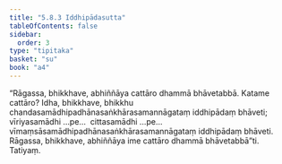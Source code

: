 ```yaml
---
title: "5.8.3 Iddhipādasutta"
tableOfContents: false
sidebar:
  order: 3
type: "tipitaka"
basket: "su"
book: "a4"
---
```



<DynamicBreadcrumb />

<Division number="276" book="a4" bookNo="15" page="273">

<Paragraph number="1603" book="a4">
“Rāgassa, bhikkhave, abhiññāya cattāro dhammā bhāvetabbā. Katame cattāro? Idha, bhikkhave, bhikkhu chandasamādhipadhānasaṅkhārasamannāgataṃ iddhipādaṃ bhāveti; vīriyasamādhi …pe…  cittasamādhi …pe…  vīmaṃsāsamādhipadhānasaṅkhārasamannāgataṃ iddhipādaṃ bhāveti. Rāgassa, bhikkhave, abhiññāya ime cattāro dhammā bhāvetabbā”ti.

</Paragraph>
</Division>

<Paragraph number="1604" type="center" book="a4">
Tatiyaṃ.
</Paragraph>